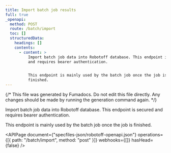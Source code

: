 ```yaml
---
title: Import batch job results
full: true
_openapi:
  method: POST
  route: /batch/import
  toc: []
  structuredData:
    headings: []
    contents:
      - content: >
          Import batch job data into Robotoff database. This endpoint is secured
          and requires bearer authentication.


          This endpoint is mainly used by the batch job once the job is
          finished.
---
```


{/* This file was generated by Fumadocs. Do not edit this file directly. Any changes should be made by running the generation command again. */}

Import batch job data into Robotoff database. This endpoint is secured and requires bearer authentication.

This endpoint is mainly used by the batch job once the job is finished.

<APIPage
  document={"specfiles-json/robotoff-openapi.json"}
  operations={[{ path: "/batch/import", method: "post" }]}
  webhooks={[]}
  hasHead={false}
/>
